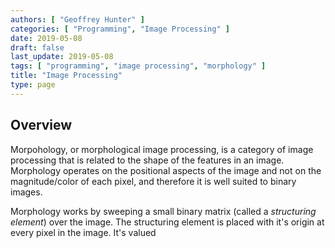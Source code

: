 ```yaml
---
authors: [ "Geoffrey Hunter" ]
categories: [ "Programming", "Image Processing" ]
date: 2019-05-08
draft: false
last_update: 2019-05-08
tags: [ "programming", "image processing", "morphology" ]
title: "Image Processing"
type: page
---
```


## Overview

Morpohology, or morphological image processing, is a category of image processing that is related to the shape of the features in an image. Morphology operates on the positional aspects of the image and not on the magnitude/color of each pixel, and therefore it is well suited to binary images.

Morphology works by sweeping a small binary matrix (called a _structuring element_) over the image. The structuring element is placed with it's origin at every pixel in the image. It's valued 



